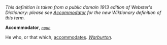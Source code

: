 ''This definition is taken from a public domain 1913 edition of Webster's Dictionary: please see [[Accommodator]] for the new Wiktionary definition of this term.''

'''Accommodator''', ''<code>[[noun (part of speech)|noun]]</code>''

He who, or that which, [[accommodates]]. ''[[Warburton (source)|Warburton]].''